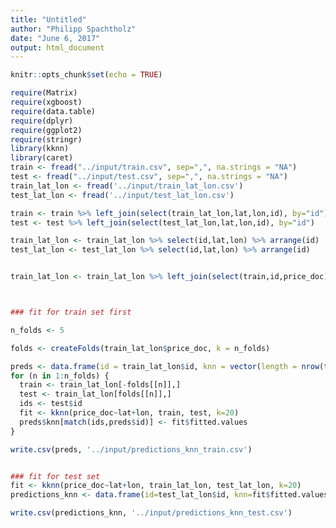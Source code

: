 ```yaml
---
title: "Untitled"
author: "Philipp Spachtholz"
date: "June 6, 2017"
output: html_document
---
```


```r
knitr::opts_chunk$set(echo = TRUE)
```

```r


require(Matrix)
require(xgboost)
require(data.table)
require(dplyr)
require(ggplot2)
require(stringr)
library(kknn)
library(caret)
train <- fread("../input/train.csv", sep=",", na.strings = "NA")
test <- fread("../input/test.csv", sep=",", na.strings = "NA")
train_lat_lon <- fread('../input/train_lat_lon.csv')
test_lat_lon <- fread('../input/test_lat_lon.csv')

train <- train %>% left_join(select(train_lat_lon,lat,lon,id), by="id")
test <- test %>% left_join(select(test_lat_lon,lat,lon,id), by="id")

train_lat_lon <- train_lat_lon %>% select(id,lat,lon) %>% arrange(id)
test_lat_lon <- test_lat_lon %>% select(id,lat,lon) %>% arrange(id)


train_lat_lon <- train_lat_lon %>% left_join(select(train,id,price_doc),by="id")



### fit for train set first

n_folds <- 5

folds <- createFolds(train_lat_lon$price_doc, k = n_folds)

preds <- data.frame(id = train_lat_lon$id, knn = vector(length = nrow(train_lat_lon)))
for (n in 1:n_folds) {
  train <- train_lat_lon[-folds[[n]],]
  test <- train_lat_lon[folds[[n]],]
  ids <- test$id
  fit <- kknn(price_doc~lat+lon, train, test, k=20)
  preds$knn[match(ids,preds$id)] <- fit$fitted.values
}

write.csv(preds, '../input/predictions_knn_train.csv')


### fit for test set
fit <- kknn(price_doc~lat+lon, train_lat_lon, test_lat_lon, k=20)
predictions_knn <- data.frame(id=test_lat_lon$id, knn=fit$fitted.values)

write.csv(predictions_knn, '../input/predictions_knn_test.csv')

```
